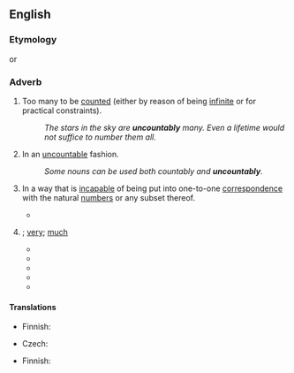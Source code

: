 ==English==

===Etymology===
{{suffix|uncountable|ly|lang=en}} or {{prefix|un|countably|lang=en}}

===Adverb===
{{en-adv|-}}

# Too many to be [[count]]ed (either by reason of being [[infinite]] or for practical constraints).
#: ''The stars in the sky are '''uncountably''' many. Even a lifetime would not suffice to number them all.''
# {{lb|en|grammar}} In an [[uncountable]] fashion.
#: ''Some nouns can be used both countably and '''uncountably'''.''
# {{lb|en|mathematics}} In a way that is [[incapable]] of being put into one-to-one [[correspondence]] with the natural [[number]]s or any subset thereof.
#* {{quote-text|lang=en|year=2004|author=Jayant V. Deshpande|title=Mathematical Analysis And Applications: An Introduction|page=55|passage=If a set is neither finite nor countably infinite, it is said to be '''''uncountably''' infinite'' or simply ''uncountable''.}}
# {{non-gloss definition|Used as a general intensifier of amounts and quantities}}; [[very]]; [[much]]
#* {{quote-journal|lang=en|title=Systems Easily Tripped in Error Bring Death in a Lake, Warning Us of...|work=Los Angeles Times|date=Jul 6, 1988|passage=And the dimensions of death that can result from such systems tripped in error, or through misperceptions of reality, are '''uncountably''' greater than those}}
#* {{quote-journal|lang=en|title=Unplugging A Diverse Bit Of Cable TV|work=New York Times|date=Sep 20, 1990|passage=a host of other producers fear that a vital link to New York's '''uncountably''' diverse populations is about to be cut.}}
#* {{quote-journal|lang=en|title=Vapors And Serenity|work=Newsweek|date=Dec 29, 1997|passage=And the memory of man runneth not to a year when there was an episode of disproportion comparable to the planet-wide vapors occasioned by one of the year's '''uncountably''' numerous automobile accidents, this one in Paris.}}
#* {{quote-book|lang=en|section=Orality in Politics|title=Technology, Literacy and the Evolution of Society|page=185|author=Geoffrey Hawthorn|coauthors=David R. Olson, Michael Cole, editors|year=2006|passage=and the sheer quantity of material is '''uncountably''' greater}}
#* {{quote-journal|lang=en|title=Hippie and redneck show is equal parts insane, inane|work=Boston Globe|date=Jan 17, 2007|passage=Stories of road travel in the United States have taken '''uncountably''' many forms, from John Steinbeck's "Travels With Charley" and Jack Kerouac's "On the Road" to "Little Miss Sunshine".}}

====Translations====
{{trans-top|too many to be counted}}
* Finnish: {{t|fi|lukemattoman}}
{{trans-mid}}
{{trans-bottom}}

{{trans-top|in mathematics}}
* Czech: {{t|cs|nespočetně}}
{{trans-mid}}
* Finnish: {{t|fi|numeroitumattomasti}}
{{trans-bottom}}